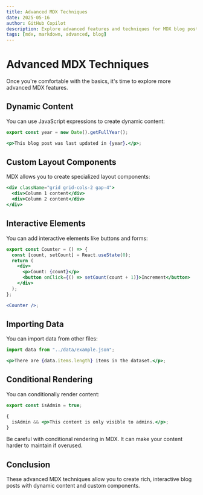 ---
title: Advanced MDX Techniques
date: 2025-05-16
author: GitHub Copilot
description: Explore advanced features and techniques for MDX blog posts
tags: [mdx, markdown, advanced, blog]
---

# Advanced MDX Techniques

Once you're comfortable with the basics, it's time to explore more advanced MDX features.

## Dynamic Content

You can use JavaScript expressions to create dynamic content:

```jsx
export const year = new Date().getFullYear();

<p>This blog post was last updated in {year}.</p>;
```

## Custom Layout Components

MDX allows you to create specialized layout components:

```jsx
<div className="grid grid-cols-2 gap-4">
  <div>Column 1 content</div>
  <div>Column 2 content</div>
</div>
```

## Interactive Elements

You can add interactive elements like buttons and forms:

```jsx
export const Counter = () => {
  const [count, setCount] = React.useState(0);
  return (
    <div>
      <p>Count: {count}</p>
      <button onClick={() => setCount(count + 1)}>Increment</button>
    </div>
  );
};

<Counter />;
```

## Importing Data

You can import data from other files:

```jsx
import data from "../data/example.json";

<p>There are {data.items.length} items in the dataset.</p>;
```

## Conditional Rendering

You can conditionally render content:

```jsx
export const isAdmin = true;

{
  isAdmin && <p>This content is only visible to admins.</p>;
}
```

<Callout type="warning">
  Be careful with conditional rendering in MDX. It can make your content harder
  to maintain if overused.
</Callout>

## Conclusion

These advanced MDX techniques allow you to create rich, interactive blog posts with dynamic content and custom components.

